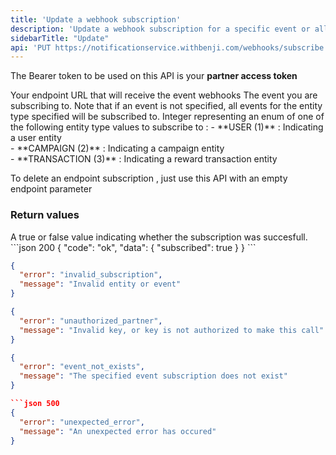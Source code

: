 ```yaml
---
title: 'Update a webhook subscription'
description: 'Update a webhook subscription for a specific event or all entity events on the Benji Platform'
sidebarTitle: "Update"
api: 'PUT https://notificationservice.withbenji.com/webhooks/subscribe'
---
```


<Note>The Bearer token to be used on this API is your **partner access token**</Note>

<ParamField body="endpoint" type="string" required>
  Your endpoint URL that will receive the event webhooks
</ParamField>
<ParamField body="event_name" type="string">
  The event you are subscribing to. Note that if an event is not specified, all events for the entity type specified will be subscribed to.
</ParamField>
<ParamField body="entity_type" type="integer">
    Integer representing an enum of one of the following entity type values to subscribe to : 
        <Expandable title="possible entity type values" type="enum">
            - **USER (1)** : Indicating a user entity <br/>
            - **CAMPAIGN (2)** : Indicating a campaign entity  <br/>
            - **TRANSACTION (3)** : Indicating a reward transaction entity
        </Expandable>
</ParamField>

<Note>To delete an endpoint subscription , just use this API with an empty endpoint parameter</Note>

### Return values 
<ResponseField name="subscribed" type="boolean" required>
  A true or false value indicating whether the subscription was succesfull.
</ResponseField>

<ResponseExample>
```json 200
{
    "code": "ok",
    "data": {
        "subscribed": true
    }
}
```

```json 400
{
  "error": "invalid_subscription",
  "message": "Invalid entity or event"
}
```

```json 401
{
  "error": "unauthorized_partner",
  "message": "Invalid key, or key is not authorized to make this call"
}
```

```json 404
{
  "error": "event_not_exists",
  "message": "The specified event subscription does not exist"
}

```json 500
{
  "error": "unexpected_error",
  "message": "An unexpected error has occured"
}
```
</ResponseExample>






